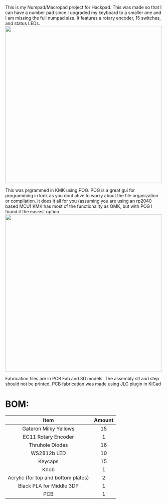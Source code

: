 This is my Numpad/Macropad project for Hackpad. This was made so that I can have a number pad since I upgraded my keyboard to a smaller one and I am missing the full numpad size. It features a rotary encoder, 15 switches, and status LEDs.
<img src="https://cloud-m4cyhn3pk-hack-club-bot.vercel.app/0apc_0031-hdr.jpg" width="500" />

This was prgrammed in KMK using POG. POG is a great gui for programming in kmk as you dont ahve to worry about the file organization or compilation. It does it all for you (assuming you are using an rp2040 based MCU) KMK has most of the functionality as QMK, but with POG I found it the easiest option.
<img src="https://cloud-d99e8rmic-hack-club-bot.vercel.app/0image.png" width="500" />

Fabrication files are in PCB Fab and 3D models. The assembly stl and step should not be printed. PCB fabrication was made using JLC plugin in KiCad

# BOM:

| Item | Amount |
| :--: | :----: |
| Gateron Milky Yellows | 15 |
| EC11 Rotary Encoder | 1 |
| Thruhole Diodes | 16 |
| WS2812b LED | 10 |
| Keycaps | 15 |
| Knob | 1 |
| Acrylic (for top and bottom plates) | 2 |
| Black PLA for Middle 3DP | 1 |
| PCB | 1 |
